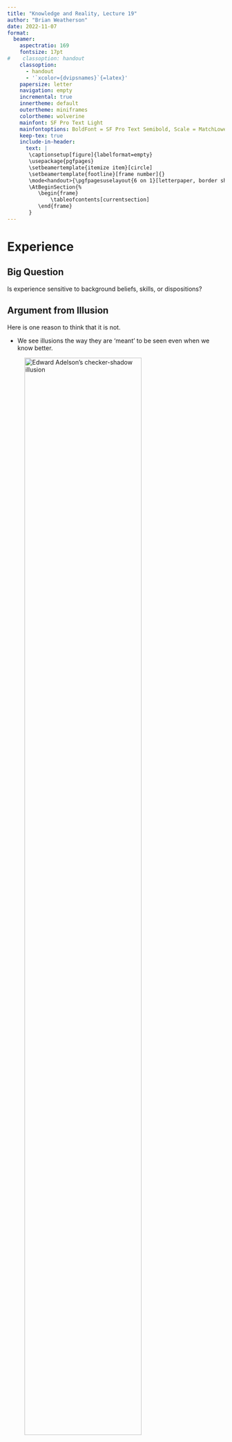 ```yaml
---
title: "Knowledge and Reality, Lecture 19"
author: "Brian Weatherson"
date: 2022-11-07
format: 
  beamer: 
    aspectratio: 169
    fontsize: 17pt
#    classoption: handout
    classoption: 
      - handout
      - '`xcolor={dvipsnames}`{=latex}'
    papersize: letter
    navigation: empty
    incremental: true
    innertheme: default
    outertheme: miniframes
    colortheme: wolverine
    mainfont: SF Pro Text Light
    mainfontoptions: BoldFont = SF Pro Text Semibold, Scale = MatchLowercase
    keep-tex: true
    include-in-header:
      text: |
       \captionsetup[figure]{labelformat=empty}
       \usepackage{pgfpages}
       \setbeamertemplate{itemize item}[circle]
       \setbeamertemplate{footline}[frame number]{}
       \mode<handout>{\pgfpagesuselayout{6 on 1}[letterpaper, border shrink=8mm]}
       \AtBeginSection{%
          \begin{frame}
              \tableofcontents[currentsection]
          \end{frame}
       }
---
```


# Experience

## Big Question

Is experience sensitive to background beliefs, skills, or dispositions?

## Argument from Illusion

Here is one reason to think that it is not.

- We see illusions the way they are 'meant' to be seen even when we know better.

`\end{frame} \begin{frame}[plain]`{=latex}

![Edward Adelson's checker-shadow illusion](../images/checker_shadow.png){height=80%}

## Checker Shadow

1. The squares A and B are the same shade on the page.
2. They don't look that way!
3. They stay not looking that way even when you know better.

`\end{frame} \begin{frame}[plain]`{=latex}

![Showing that A and B are the same](../images/checkershadow_double.jpg){height=80%}

## Argument

1. If experience were penetrated by belief, then once we believed A and B were the same, they'd look the same.
2. They don't look the same, even once we know they are.
C.  So, experience isn't penetrated by belief

## What's Wrong with this Argument

It just shows that a certain kind of penetration doesn't work.

- Lots of other ways for belief to affect experience other than that.

## Memorisation Test {.plain}

![The position after move 22 in game 11 of 2021 World Championship](../images/chess_gm11.png){height=80%}

## Two Empirical Claims

1. Expert chess players do much better at remembering that position after seeing it for a few seconds than the rest of us. (Not including you if you're an expert!)
2. They aren't *much* better at memorising boards where pieces are just randomly spread around a board.

## Hypothesis

1. Chess players see the board as a game state, and hence remember it better.
2. That doesn't work for random distributions, except to the extent that some of the pieces fall into game-like distributions.

## Stroop Effect

It's really hard - I mean *really* hard - to perceive words in languages you can read as anything other than words.

- On the next slide, say (to yourself) as quickly as possible the colors that each word is written in.

`\end{frame} \begin{frame}[plain]`{=latex}

::: columns

:::: {.column width=25%}
```\LARGE{
\textcolor{Blue}{Blue} \\
\textcolor{Brown}{Brown}  \\
\textcolor{ForestGreen}{Green}
}```{=latex}
::::

:::: {.column width=25%}
```\LARGE{
 \textcolor{Purple}{Purple}    \\
 \textcolor{BrickRed}{Red}    \\   
 \textcolor{Yellow}{Yellow}
}```{=latex}
::::

:::: {.column width=25%}
```\LARGE{
 \textcolor{Aquamarine}{Teal} \\
 \textcolor{Black}{Black} \\
 \textcolor{Rhodamine}{Pink}
}```{=latex}
::::


:::

`\end{frame} \begin{frame}[plain]`{=latex}

Let's try it again, with some rotations.

`\end{frame} \begin{frame}[plain]`{=latex}

::: columns

:::: {.column width=25%}
```\LARGE{
\textcolor{Blue}{Red} \\
\textcolor{Brown}{Yellow}  \\
\textcolor{ForestGreen}{Teal}
}```{=latex}
::::

:::: {.column width=25%}
```\LARGE{
 \textcolor{Purple}{Black}    \\
 \textcolor{BrickRed}{Pink}    \\   
 \textcolor{Yellow}{Blue}
}```{=latex}
::::

:::: {.column width=25%}
```\LARGE{
 \textcolor{Aquamarine}{Brown} \\
 \textcolor{Black}{Green} \\
 \textcolor{Rhodamine}{Purple}
}```{=latex}
::::


:::

## Hijacking

Typically, people who can read English will do worse on this than people who cannot.

- If you can read English, your perception of the words will hijack your color perception.
- Again, feels like something is getting in the way of perception.

## Big Picture

- Something in background effects how things look.
- That effect is evaluable.
- If it is both bad for accuracy and not supported by evidence, it seems to make the perception itself irrational.

# Inference and Rationality

## Siegel's Picture

1. Experiences are the product of (something like) inference.
2. The products of inference are assessable as rational/irrational.
C.  Experiences are assessable as rational/irrational.

## Evaluating Inferences

- In theory, can ask about whether the premises are well-supported, and about whether the inference follows from the premises.
- In practice, hard to make this distinction out.
- Everyone who looks like they are reasoning in a way that doesn't follow could be implicitly believing "If premises, then conclusion."

## Rational

Note that Siegel is explicitly using 'rational' and 'reasonable' as synonyms.

- This makes sense given their etymologies.
- Occasionally you do see them used as technical terms for different things, but I like Siegel's way of doing things.

`\end{frame} \begin{frame}[plain]`{=latex}

"It is standard to call a belief “well-founded” if it has been formed and maintained epistemically well, and “ill-founded” if it has been formed or maintained epistemically badly. I follow standard usage, and tie it to my abstract uses of “rational” and “irrational” in the following way: a belief is ill-founded if it is formed or maintained irrationally, well-founded if it is formed and maintained rationally."

## Bad Inquiry

One puzzle case.

- Detective makes silly choice about where to conduct inquiry, and thinks it will be good to conduct inquiries at Blank Slate.
- This is false - there is no evidence there.

## Bad Inquiry

Detective goes to Blank Slate, and sees that they have green tea ice cream for sale.

- Is this belief, that they have green tea ice cream, well-founded.
- Well, it was formed in an epistemically bad way - by going to the wrong place!
- But that's really not what Siegel means.

## Bad Inquiry

I think it's actually a little hard to say precisely what she does mean, but I get (and have appealed to, in this course) the general idea.

- If you believe *p* because you inferred it from a silly premise, it's not well-founded.
- And similar beliefs are also not well-founded.

## Experience

And that's going to feed into the picture of experience.

- Seeing something as a power tool, a phone, or a gun, isn't something that happens automatically, like seeing it as light or dark.
- It requires extra inputs, and those might be bad ones.

# Two Arguments against Rationality of Perception

## Section 3.1

I want to end today's lecture with two arguments from section 3.1, about why one might think Siegel's argument is wrong, and experiences cannot be evaluated the way beliefs can.

1. Backward-looking;
2. Forward-looking.

## Backward-Looking

1. Experiences are formed passively.
2. Beliefs are formed actively.
3. Only actively formed states are assessable as rational or irrational.
C.  So beliefs, but not experiences, are assessable as rational or irrational.

## Siegel's Response

- Premise 2 is ambiguous.
- But on any plausible disambiguation, it is false.

## What Activity Might Be (1)

Activity might be phenomenological; we feel ourselves forming beliefs.

- But this only applies to a small fraction of our beliefs.
- And the ones it doesn't apply to are still capable of being rational or irrational.

## What Activity Might Be (2)

Activity might mean involving reasoning; our beliefs come from reasoning.

- Again, this is true for only a small fraction of our beliefs.
- You didn't reason to the conclusion that there are words on the screen now.
- But all beliefs, even the not-formed-by-reasoning ones, can be rational or irrational.

## What Activity Might Be (3)

Activity might mean involving reflection.

- Even if you didn't reason to the belief that there are words on the screen, or in any sense *reflect* before forming that belief, you *could have* reflected on it.
- Maybe belief is active in that sense.

## What Activity Might Be (3)

But again, not everything can be reflective.

- Toddlers don't have this kind of capacity for reflection, but can have rational beliefs.

## Forward-Looking

1. Experiences cannot be adjusted.
2. Beliefs can be adjusted.
3. Being adjustable is necessary for being assessable for rationality.
C.  So beliefs, but not experiences, are assessable as rational.

## What Might Adjustable Mean Here

1. Subject to deliberation
2. Capable of being disowned
3. Change by habituation

## What Might Adjustable Mean (1)

If we mean that the believer can deliberate their way out of them, then delusional beliefs are not rational or irrational.

- But in fact they are irrational.
- NB: I'm not so sure here; some of the cases Siegel mentions (like Capgras) feel almost *arational*.

## What Might Adjustable Mean (2)

If we mean by adjustable that they can be disowned, this doesn't distinguish experience from belief.

- Experiences can be disowned.
- This isn't in the sense that you don't have them (again, think of the checker-shadow), but that you don't act on them.

## What Might Adjustable Mean (2)

Note that this is a change from the previous 4 things we looked at.

- Now we're denying that experiences lack the property in question, rather than that beliefs have the property.

`\end{frame} \begin{frame}[plain]`{=latex}

In the case of belief, ceasing to rely on a belief can’t come apart from ceasing to have the belief.

- This doesn't seem right to me.
- A good juror can cease to rely on a belief from outside the court without ceasing to have it.
- There are hard questions here about what it means to rely on a belief, but they are practically significant.

## What Might Adjustable Mean (3)

Maybe we can habituate ourselves into not forming beliefs a certain way.

- But it's even more plausible that we can habituate ourselves into not experiencing things a certain way.
- We can learn to hear an instrument as out of tune, to see a face as expressing a different emotion, and so on.

## For Next Time

We'll move on to chapter 4
